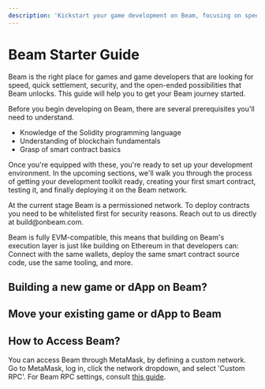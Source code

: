 ```yaml
---
description: 'Kickstart your game development on Beam, focusing on speed, security, and potential. Learn the prerequisites and get started.'
---
```



# Beam Starter Guide
 
Beam is the right place for games and game developers that are looking for speed, quick settlement, security, and the open-ended possibilities that Beam unlocks. This guide will help you to get your Beam journey started.   

Before you begin developing on Beam, there are several prerequisites you'll need to understand. 

- Knowledge of the Solidity programming language
- Understanding of blockchain fundamentals
- Grasp of smart contract basics

Once you're equipped with these, you're ready to set up your development environment. In the upcoming sections, we'll walk you through the process of getting your development toolkit ready, creating your first smart contract, testing it, and finally deploying it on the Beam network.

<Callout type="info">
  At the current stage Beam is a permissioned network. To deploy contracts you need to be whitelisted first for security reasons. Reach out to us directly at build@onbeam.com.
</Callout>

Beam is fully EVM-compatible, this means that building on Beam's execution layer is just like building on Ethereum in that developers can: Connect with the same wallets, deploy the same smart contract source code, use the same tooling, and more.


## Building a new game or dApp on Beam?

## Move your existing game or dApp to Beam

## How to Access Beam?

You can access Beam through MetaMask, by defining a custom network. Go to MetaMask, log in, click the network dropdown, and select 'Custom RPC'. For Beam RPC settings, consult [this guide](/chain/get-started/rpc).